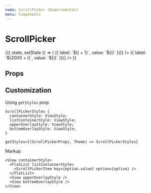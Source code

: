 ```yaml
---
name: ScrollPicker (Experimental)
menu: Components
---
```



# ScrollPicker

<Playground>
  <State initial={{ value: 'js' }}>
    {({ state, setState }) => (
      <Box flexDirection="row">
        <ScrollPicker
          options={[
            { label: 'January', value: 'January' },
            { label: 'February', value: 'February' },
            { label: 'March', value: 'March' },
            { label: 'April', value: 'April' },
            { label: 'May', value: 'May' },
            { label: 'June', value: 'June' },
            { label: 'July', value: 'July' },
            { label: 'August', value: 'August' },
            { label: 'September', value: 'September' },
            { label: 'October', value: 'October' },
            { label: 'November', value: 'November' },
            { label: 'December', value: 'December' },
          ]}
        />
        <ScrollPicker
          options={new Array(31)
            .fill(0)
            .map((v, i) => ({ label: `${i + 1}`, value: `${i}` }))}
        />
        <ScrollPicker
          options={new Array(50)
            .fill(0)
            .map((v, i) => ({ label: `${2000 + i}`, value: `${i}` }))}
        />
      </Box>
    )}
  </State>
</Playground>

## Props

<Props of={ScrollPicker} />

## Customization

Using `getStyles` prop

```tsx
ScrollPickerStyles {
  containerStyle: ViewStyle;
  listContainerStyle: ViewStyle;
  upperOverlayStyle: ViewStyle;
  bottomOverlayStyle: ViewStyle;
}

getStyles={(ScrollPickerProps, Theme) => ScrollPickerStyles}
```

Markup

```tsx
<View containerStyle>
  <FlatList listContainerStyle>
    <ScrollPickerItem key={option.value} option={option} />
  </FlatList>
  <View upperOverlayStyle />
  <View bottomOverlayStyle />
</View>
```
